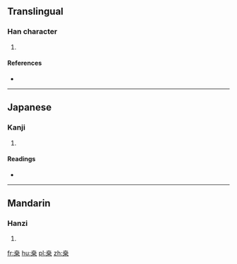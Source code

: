 {{also|桑}}
==Translingual==

===Han character===
{{Han char|rn=75|rad=木|as=06|sn=10|four=|canj=十廿木 (JTD)}}

# {{defn|Han|sort=木06}}

====References====
* {{Han ref|kx=0526.040|dkj=14685|hdz=21176.120|uh=6852|ud=26706}}

----

==Japanese==

===Kanji===
{{ja-kanji|grade=|rs=木06}}

# {{defn|lang=ja|sort=木06}}

====Readings====
* {{ja-readings|on=[[そう]] (sō)|kun=[[くわ]] (kuwa)}}

----

==Mandarin==

===Hanzi===
{{cmn-hanzi|pin=[[sāng]] ([[sang1]])|wg=sang<sup>1</sup>}}

# {{defn|lang=cmn|sort=木06}}

[[fr:桒]]
[[hu:桒]]
[[pl:桒]]
[[zh:桒]]